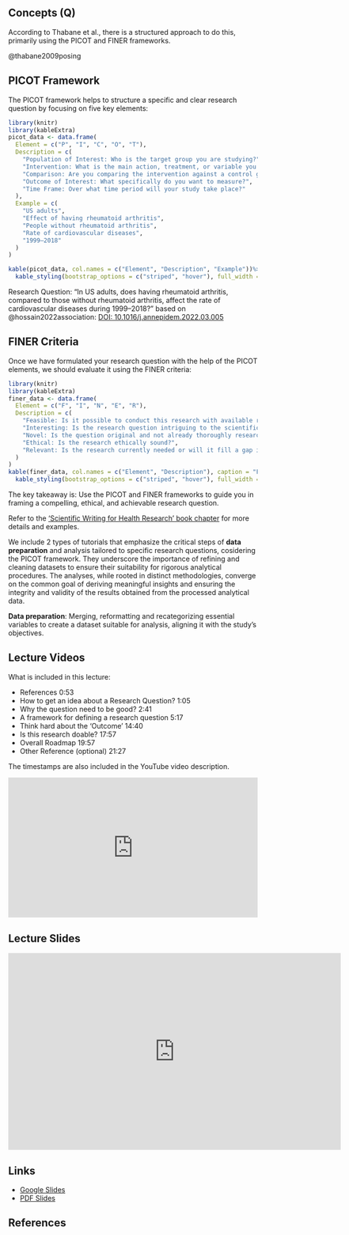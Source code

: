 ## Concepts (Q) {.unnumbered}

According to Thabane et al., there is a structured approach to do this, primarily using the PICOT and FINER frameworks.

::: column-margin
@thabane2009posing
:::

## PICOT Framework

The PICOT framework helps to structure a specific and clear research question by focusing on five key elements:

```r
library(knitr)
library(kableExtra)
picot_data <- data.frame(
  Element = c("P", "I", "C", "O", "T"),
  Description = c(
    "Population of Interest: Who is the target group you are studying?",
    "Intervention: What is the main action, treatment, or variable you're looking at?",
    "Comparison: Are you comparing the intervention against a control group or usual care?",
    "Outcome of Interest: What specifically do you want to measure?",
    "Time Frame: Over what time period will your study take place?"
  ),
  Example = c(
    "US adults",
    "Effect of having rheumatoid arthritis",
    "People without rheumatoid arthritis",
    "Rate of cardiovascular diseases",
    "1999–2018"
  )
)

kable(picot_data, col.names = c("Element", "Description", "Example"))%>%
  kable_styling(bootstrap_options = c("striped", "hover"), full_width = F)
```

::: column-margin
Research Question: "In US adults, does having rheumatoid arthritis, compared to those without rheumatoid arthritis, affect the rate of cardiovascular diseases during 1999--2018?" based on @hossain2022association: [DOI: 10.1016/j.annepidem.2022.03.005](https://doi.org/10.1016/j.annepidem.2022.03.005)
:::

## FINER Criteria

Once we have formulated your research question with the help of the PICOT elements, we should evaluate it using the FINER criteria:

```r
library(knitr)
library(kableExtra)
finer_data <- data.frame(
  Element = c("F", "I", "N", "E", "R"),
  Description = c(
    "Feasible: Is it possible to conduct this research with available resources?",
    "Interesting: Is the research question intriguing to the scientific community?",
    "Novel: Is the question original and not already thoroughly researched?",
    "Ethical: Is the research ethically sound?",
    "Relevant: Is the research currently needed or will it fill a gap in existing knowledge?"
  )
)
kable(finer_data, col.names = c("Element", "Description"), caption = "FINER Criteria")%>%
  kable_styling(bootstrap_options = c("striped", "hover"), full_width = F)
```

The key takeaway is: Use the PICOT and FINER frameworks to guide you in framing a compelling, ethical, and achievable research question.

::: column-margin
Refer to the ['Scientific Writing for Health Research' book chapter](https://ehsanx.github.io/Scientific-Writing-for-Health-Research/research-question.html) for more details and examples.
:::

::: callout-note
We include 2 types of tutorials that emphasize the critical steps of **data preparation** and analysis tailored to specific research questions, cosidering the PICOT framework. They underscore the importance of refining and cleaning datasets to ensure their suitability for rigorous analytical procedures. The analyses, while rooted in distinct methodologies, converge on the common goal of deriving meaningful insights and ensuring the integrity and validity of the results obtained from the processed analytical data.
:::

::: column-margin
**Data preparation**: Merging, reformatting and recategorizing essential variables to create a dataset suitable for analysis, aligning it with the study's objectives.
:::


## Lecture Videos

::: callout-tip
What is included in this lecture:

- References 0:53
- How to get an idea about a Research Question? 1:05
- Why the question need to be good? 2:41
- A framework for defining a research question 5:17
- Think hard about the ‘Outcome’ 14:40
- Is this research doable? 17:57
- Overall Roadmap 19:57
- Other Reference (optional) 21:27

The timestamps are also included in the YouTube video description.
:::

::: {style="position: relative; padding-bottom: 56.25%; height: 0; overflow: hidden;"}
<iframe src="https://www.youtube.com/embed/eU6IyhwTVbk" style="position: absolute; top: 0; left: 0; width: 100%; height: 100%; border:0;" allowfullscreen>

</iframe>
:::


## Lecture Slides

<iframe src="https://docs.google.com/presentation/d/e/2PACX-1vQ92qqeu7IC_EqN9Ma_crf8rtH0N97HOvTU66uIwP_TM8h5HJX3wTdQ07qK58281j225VNKbdcV6Oqf/embed?start=false&loop=false&delayms=3000" frameborder="0" width="672" height="398" allowfullscreen="true" mozallowfullscreen="true" webkitallowfullscreen="true"></iframe>

## Links

- [Google Slides](https://docs.google.com/presentation/d/1rZj_o6lBBqwlt4q26tNNXHSqyJMH7sdsHPkhFUG7tbo/edit?usp=sharing)
- [PDF Slides](slides/Q.pdf)

## References